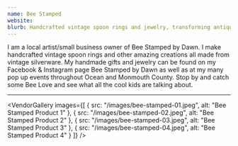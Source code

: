 ```yaml
---
name: Bee Stamped
website:
blurb: Handcrafted vintage spoon rings and jewelry, transforming antique silverware into unique wearable art. Each piece tells a story of craftsmanship and creativity.
---
```


I am a local artist/small business owner of Bee Stamped by Dawn. I make handcrafted vintage spoon rings and other amazing creations all made from vintage silverware. My handmade gifts and jewelry can be found on my Facebook & Instagram page Bee Stamped by Dawn as well as at my many pop up events throughout Ocean and Monmouth County. Stop by and catch some Bee Love and see what all the cool kids are talking about.

---

<VendorGallery 
  images={[
    { src: "/images/bee-stamped-01.jpeg", alt: "Bee Stamped Product 1" },
    { src: "/images/bee-stamped-02.jpeg", alt: "Bee Stamped Product 2" },
    { src: "/images/bee-stamped-03.jpeg", alt: "Bee Stamped Product 3" },
    { src: "/images/bee-stamped-04.jpeg", alt: "Bee Stamped Product 4" }
  ]}
/>

